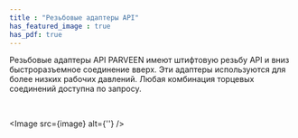 ```yaml
---
title : "Резьбовые адаптеры API"
has_featured_image : true
has_pdf: true
---
```


Резьбовые адаптеры API PARVEEN имеют штифтовую резьбу API и вниз быстроразъемное соединение вверх. Эти адаптеры используются для более низких рабочих давлений. Любая комбинация торцевых соединений доступна по запросу.

<br />

<Image src={image} alt={''} />